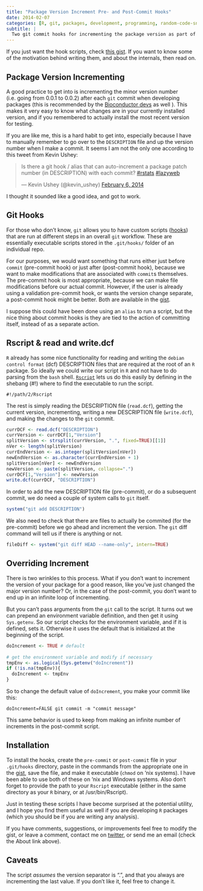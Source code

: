 ```yaml
---
title: "Package Version Increment Pre- and Post-Commit Hooks"
date: 2014-02-07
categories: [R, git, packages, development, programming, random-code-snippets]
subtitle: |
  Two git commit hooks for incrementing the package version as part of commits.
---
```


If you just want the hook scripts, check [this gist](https://gist.github.com/rmflight/8863882). If you want to know some of the motivation behind writing them, and about the internals, then read on.

## Package Version Incrementing

A good practice to get into is incrementing the minor version number (i.e. going from 0.0.1 to 0.0.2) after each `git` commit when developing packages (this is recommended by the [Bioconductor devs](http://bioconductor.org/developers/package-guidelines/#versions) as well ). This makes it very easy to know what changes are in your currently installed version, and if you remembered to actually install the most recent version for testing.

If you are like me, this is a hard habit to get into, especially because I have to manually remember to go over to the `DESCRIPTION` file and up the version number when I make a commit. It seems I am not the only one according to this tweet from Kevin Ushey:

<blockquote class="twitter-tweet" data-partner="tweetdeck"><p>Is there a git hook / alias that can auto-increment a package patch number (in DESCRIPTION) with each commit? <a href="https://twitter.com/search?q=%23rstats&amp;src=hash">#rstats</a> <a href="https://twitter.com/search?q=%23lazyweb&amp;src=hash">#lazyweb</a></p>&mdash; Kevin Ushey (@kevin_ushey) <a href="https://twitter.com/kevin_ushey/statuses/431504619668140032">February 6, 2014</a></blockquote>
<script async src="//platform.twitter.com/widgets.js" charset="utf-8"></script>

I thought it sounded like a good idea, and got to work.

## Git Hooks

For those who don't know, `git` allows you to have custom scripts ([hooks](http://git-scm.com/book/en/Customizing-Git-Git-Hooks)) that are run at different steps in an overall `git` workflow. These are essentially executable scripts stored in the `.git/hooks/` folder of an individual repo.

For our purposes, we would want something that runs either just before `commit` (pre-commit hook) or just after (post-commit hook), because we want to make modifications that are associated with `commit`s themselves. The pre-commit hook is most appropriate, because we can make file modifications before our actual commit. However, if the user is already using a validation pre-commit hook, or wants the version change separate, a post-commit hook might be better. Both are available in the [gist](https://gist.github.com/rmflight/8863882). 

I suppose this could have been done using an `alias` to run a script, but the nice thing about commit hooks is they are tied to the action of committing itself, instead of as a separate action.

## Rscript & read and write.dcf

`R` already has some nice functionality for reading and writing the `debian control format` (dcf) DESCRIPTION files that are required at the root of an `R` package. So ideally we could write our script in `R` and not have to do parsing from the `bash` shell. [`Rscript`](http://stat.ethz.ch/R-manual/R-devel/library/utils/html/Rscript.html) lets us do this easily by defining in the shebang (#!) where to find the executable to run the script. 

```
#!/path/2/Rscript
```


The rest is simply reading the DESCRIPTION file (`read.dcf`), getting the current version, incrementing, writing a new DESCRIPTION file (`write.dcf`), and making the changes to the `git` commit.

```r
currDCF <- read.dcf("DESCRIPTION")
currVersion <- currDCF[1,"Version"]
splitVersion <- strsplit(currVersion, ".", fixed=TRUE)[[1]]
nVer <- length(splitVersion)
currEndVersion <- as.integer(splitVersion[nVer])
newEndVersion <- as.character(currEndVersion + 1)
splitVersion[nVer] <- newEndVersion
newVersion <- paste(splitVersion, collapse=".")
currDCF[1,"Version"] <- newVersion
write.dcf(currDCF, "DESCRIPTION")
```


In order to add the new DESCRIPTION file (pre-commit), or do a subsequent commit, we do need a couple of system calls to `git` itself.

```r
system("git add DESCRIPTION")
```

We also need to check that there are files to actually be commited (for the pre-commit) before we go ahead and increment the version. The `git` diff command will tell us if there is anything or not.

```r
fileDiff <- system("git diff HEAD --name-only", intern=TRUE)
```


## Overriding Increment

There is two wrinkles to this process. What if you don't want to increment the version of your package for a good reason, like you've just changed the major version number? Or, in the case of the post-commit, you don't want to end up in an infinite loop of incrementing.

But you can't pass arguments from the `git` call to the script. It turns out we can prepend an environment variable definition, and then get it using `Sys.getenv`. So our script checks for the environment variable, and if it is defined, sets it. Otherwise it uses the default that is initialized at the beginning of the script.

```r
doIncrement <- TRUE # default
 
# get the environment variable and modify if necessary
tmpEnv <- as.logical(Sys.getenv("doIncrement"))
if (!is.na(tmpEnv)){
  doIncrement <- tmpEnv
}
```

So to change the default value of `doIncrement`, you make your commit like this:

```
doIncrement=FALSE git commit -m "commit message"
```

This same behavior is used to keep from making an infinite number of increments in the post-commit script.

## Installation

To install the hooks, create the `pre-commit` or `post-commit` file in your `.git/hooks` directory, paste in the commands from the appropriate one in the [gist](https://gist.github.com/rmflight/8863882), save the file, and make it executable (`chmod` on 'nix systems). I have been able to use both of these on 'nix and Windows systems. Also don't forget to provide the path to your `Rscript` executable (either in the same directory as your `R` binary, or at /usr/bin/Rscript).

Just in testing these scripts I have become surprised at the potential utility, and I hope you find them useful as well if you are developing `R` packages (which you should be if you are writing any analysis).

If you have comments, suggestions, or improvements feel free to modify the gist, or leave a comment, contact me on [twitter](https://twitter.com/rmflight), or send me an email (check the About link above).

## Caveats

The script *assumes* the version separator is ".", and that you always are incrementing the last value. If you don't like it, feel free to change it.
